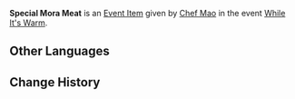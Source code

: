 {{Item Infobox
|id           = 100654
|image        = Item Mora Meat.png
|type         = Quest Items
|group        = Event Items
|description  = A serving of [[Mora Meat]]. Neither Mora nor meat will be left if it gets cold.
|source1      = Given during [[While It's Warm]] (Day 2)
|event        = While It's Warm
|related_type = Variant
|related_item = Mora Meat
}}
'''Special Mora Meat''' is an [[Event Item]] given by [[Chef Mao]] in the event [[While It's Warm]].

==Other Languages==
{{Other Languages
|default_hidden = 1
|en      = Special Mora Meat
|zhs     = 特制的摩拉肉
|zhs_rm  = Tèzhì de Mólā Ròu
|zht     = 特製的摩拉肉
|zht_rm  = Tèzhì de Mólā Ròu
|ja      = 特製モラミート
|ja_rm   = Tokusei Mora Miito
|ko      = 특제 모라육
|es      = Carne de Mora especial
|fr      = Viande-mora spéciale
|ru      = Особая лепёшка «Мора»
|th      = Mora Meat สูตรพิเศษ
|th_rm   = Mora Meat Sut Phiset
|vi      = Thịt Mora Đặc Biệt
|de      = Besonderes Mora-Medaillon
|id      = Mora Meat Spesial
|pt      = Carne de Mora Especial
}}

==Change History==
{{Change History|1.1}}